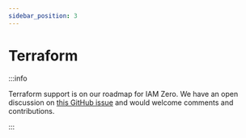 ```yaml
---
sidebar_position: 3
---
```


# Terraform

:::info

Terraform support is on our roadmap for IAM Zero. We have an open discussion on [this GitHub issue](https://github.com/common-fate/iamzero/issues/5) and would welcome comments and contributions.

:::
